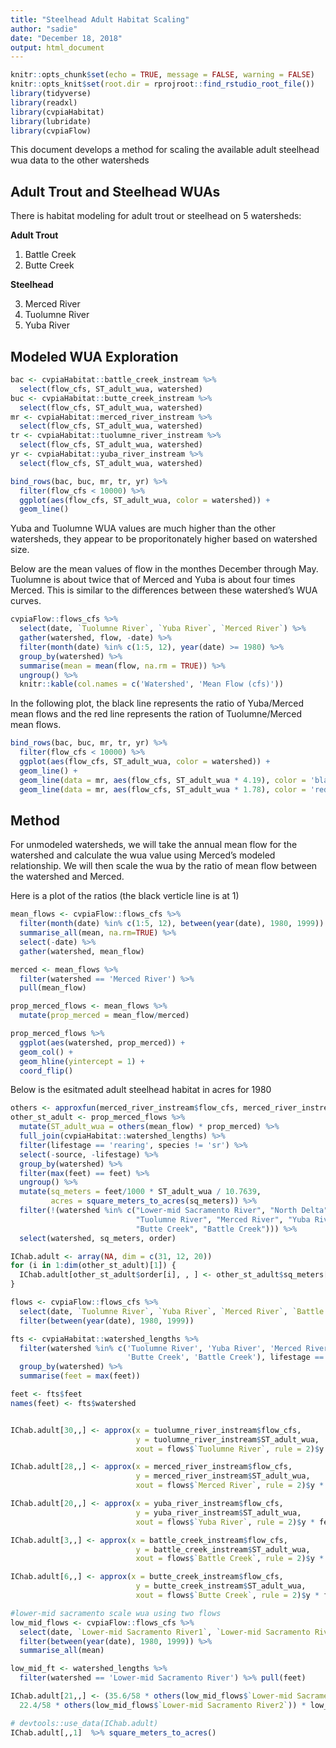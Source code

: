 ```yaml
---
title: "Steelhead Adult Habitat Scaling"
author: "sadie"
date: "December 18, 2018"
output: html_document
---
```


```r
knitr::opts_chunk$set(echo = TRUE, message = FALSE, warning = FALSE)
knitr::opts_knit$set(root.dir = rprojroot::find_rstudio_root_file())
library(tidyverse)
library(readxl)
library(cvpiaHabitat)
library(lubridate)
library(cvpiaFlow)
```


This document develops a method for scaling the available adult steelhead wua data
to the other watersheds

## Adult Trout and Steelhead WUAs

There is habitat modeling for adult trout or steelhead on 5 watersheds:    

**Adult Trout**

1. Battle Creek    
2. Butte Creek    

**Steelhead**

3. Merced River   
4. Tuolumne River   
5. Yuba River   


## Modeled WUA Exploration

```r
bac <- cvpiaHabitat::battle_creek_instream %>%
  select(flow_cfs, ST_adult_wua, watershed)
buc <- cvpiaHabitat::butte_creek_instream %>%
  select(flow_cfs, ST_adult_wua, watershed)
mr <- cvpiaHabitat::merced_river_instream %>%
  select(flow_cfs, ST_adult_wua, watershed)
tr <- cvpiaHabitat::tuolumne_river_instream %>%
  select(flow_cfs, ST_adult_wua, watershed)
yr <- cvpiaHabitat::yuba_river_instream %>%
  select(flow_cfs, ST_adult_wua, watershed)

bind_rows(bac, buc, mr, tr, yr) %>%
  filter(flow_cfs < 10000) %>%
  ggplot(aes(flow_cfs, ST_adult_wua, color = watershed)) +
  geom_line()

```


Yuba and Tuolumne WUA values are much higher than the other watersheds, they
appear to be proporitonately higher based on watershed size. 

Below are the mean values of flow in the monthes December through May. Tuolumne 
is about twice that of Merced and Yuba is about four times Merced. This is 
similar to the differences between these watershed's WUA curves.

```r
cvpiaFlow::flows_cfs %>%
  select(date, `Tuolumne River`, `Yuba River`, `Merced River`) %>%
  gather(watershed, flow, -date) %>%
  filter(month(date) %in% c(1:5, 12), year(date) >= 1980) %>%
  group_by(watershed) %>%
  summarise(mean = mean(flow, na.rm = TRUE)) %>%
  ungroup() %>% 
  knitr::kable(col.names = c('Watershed', 'Mean Flow (cfs)'))
```

In the following plot, the black line represents the ratio of Yuba/Merced mean flows 
and the red line represents the ration of Tuolumne/Merced mean flows. 

```r
bind_rows(bac, buc, mr, tr, yr) %>%
  filter(flow_cfs < 10000) %>%
  ggplot(aes(flow_cfs, ST_adult_wua, color = watershed)) +
  geom_line() +
  geom_line(data = mr, aes(flow_cfs, ST_adult_wua * 4.19), color = 'black') +
  geom_line(data = mr, aes(flow_cfs, ST_adult_wua * 1.78), color = 'red')

```

## Method

For unmodeled watersheds, we will take the annual mean flow for the watershed
and calculate the wua value using Merced's modeled relationship. We will then
scale the wua by the ratio of mean flow between the watershed and Merced.

Here is a plot of the ratios (the black verticle line is at 1)

```r
mean_flows <- cvpiaFlow::flows_cfs %>%
  filter(month(date) %in% c(1:5, 12), between(year(date), 1980, 1999)) %>%
  summarise_all(mean, na.rm=TRUE) %>%
  select(-date) %>%
  gather(watershed, mean_flow)

merced <- mean_flows %>%
  filter(watershed == 'Merced River') %>%
  pull(mean_flow)

prop_merced_flows <- mean_flows %>%
  mutate(prop_merced = mean_flow/merced)

prop_merced_flows %>%
  ggplot(aes(watershed, prop_merced)) +
  geom_col() +
  geom_hline(yintercept = 1) +
  coord_flip()
```

Below is the esitmated adult steelhead habitat in acres for 1980
```r

others <- approxfun(merced_river_instream$flow_cfs, merced_river_instream$ST_adult_wua, rule = 2)
other_st_adult <- prop_merced_flows %>% 
  mutate(ST_adult_wua = others(mean_flow) * prop_merced) %>% 
  full_join(cvpiaHabitat::watershed_lengths) %>% 
  filter(lifestage == 'rearing', species != 'sr') %>% 
  select(-source, -lifestage) %>% 
  group_by(watershed) %>% 
  filter(max(feet) == feet) %>% 
  ungroup() %>% 
  mutate(sq_meters = feet/1000 * ST_adult_wua / 10.7639,
         acres = square_meters_to_acres(sq_meters)) %>% 
  filter(!(watershed %in% c("Lower-mid Sacramento River", "North Delta", "South Delta",
                            "Tuolumne River", "Merced River", "Yuba River",
                            "Butte Creek", "Battle Creek"))) %>%
  select(watershed, sq_meters, order)

IChab.adult <- array(NA, dim = c(31, 12, 20))
for (i in 1:dim(other_st_adult)[1]) {
  IChab.adult[other_st_adult$order[i], , ] <- other_st_adult$sq_meters[i]
}

flows <- cvpiaFlow::flows_cfs %>%
  select(date, `Tuolumne River`, `Yuba River`, `Merced River`, `Battle Creek`, `Butte Creek`) %>% 
  filter(between(year(date), 1980, 1999))

fts <- cvpiaHabitat::watershed_lengths %>% 
  filter(watershed %in% c('Tuolumne River', 'Yuba River', 'Merced River', 
                          'Butte Creek', 'Battle Creek'), lifestage == 'rearing') %>% 
  group_by(watershed) %>% 
  summarise(feet = max(feet))

feet <- fts$feet
names(feet) <- fts$watershed


IChab.adult[30,,] <- approx(x = tuolumne_river_instream$flow_cfs, 
                            y = tuolumne_river_instream$ST_adult_wua,
                            xout = flows$`Tuolumne River`, rule = 2)$y * feet[['Tuolumne River']] / 1000 / 10.7639

IChab.adult[28,,] <- approx(x = merced_river_instream$flow_cfs, 
                            y = merced_river_instream$ST_adult_wua,
                            xout = flows$`Merced River`, rule = 2)$y * feet[['Merced River']] / 1000 / 10.7639

IChab.adult[20,,] <- approx(x = yuba_river_instream$flow_cfs, 
                            y = yuba_river_instream$ST_adult_wua,
                            xout = flows$`Yuba River`, rule = 2)$y * feet[['Yuba River']] / 1000 / 10.7639

IChab.adult[3,,] <- approx(x = battle_creek_instream$flow_cfs, 
                            y = battle_creek_instream$ST_adult_wua,
                            xout = flows$`Battle Creek`, rule = 2)$y * feet[['Battle Creek']] / 1000 / 10.7639

IChab.adult[6,,] <- approx(x = butte_creek_instream$flow_cfs, 
                            y = butte_creek_instream$ST_adult_wua,
                            xout = flows$`Butte Creek`, rule = 2)$y * feet[['Butte Creek']] / 1000 / 10.7639

#lower-mid sacramento scale wua using two flows
low_mid_flows <- cvpiaFlow::flows_cfs %>% 
  select(date, `Lower-mid Sacramento River1`, `Lower-mid Sacramento River2`) %>% 
  filter(between(year(date), 1980, 1999)) %>% 
  summarise_all(mean)

low_mid_ft <- watershed_lengths %>% 
  filter(watershed == 'Lower-mid Sacramento River') %>% pull(feet)

IChab.adult[21,,] <- (35.6/58 * others(low_mid_flows$`Lower-mid Sacramento River1`) + 
  22.4/58 * others(low_mid_flows$`Lower-mid Sacramento River2`)) * low_mid_ft / 1000 / 10.7639 

# devtools::use_data(IChab.adult)
IChab.adult[,,1]  %>% square_meters_to_acres()
```
